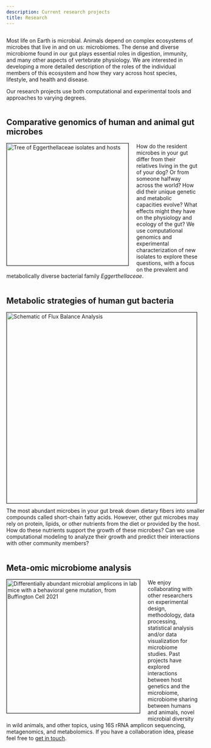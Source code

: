 ```yaml
---
description: Current research projects
title: Research
---
```


<div style= "float:left;position:relative">
Most life on Earth is microbial. Animals depend on complex ecosystems of microbes that live in and on us: microbiomes. The dense and diverse microbiome found in our gut plays essential roles in digestion, immunity, and many other aspects of vertebrate physiology. We are interested in developing a more detailed description of the roles of the individual members of this ecosystem and how they vary across host species, lifestyle, and health and disease. 

Our research projects use both computational and experimental tools and approaches to varying degrees. 
</div>
<div style= "float:left;position:relative">

## Comparative genomics of human and animal gut microbes

<img alt = 'Tree of Eggerthellaceae isolates and hosts' width='320' src='/images/host_tree_mod.png' align='left' style='margin:0px 20px 10px 0px' border='1px'/>

How do the resident microbes in your gut differ from their relatives living in the gut of your dog? Or from someone halfway across the world? How did their unique genetic and metabolic capacities evolve? What effects might they have on the physiology and ecology of the gut? We use computational genomics and experimental characterization of new isolates to explore these questions, with a focus on the prevalent and metabolically diverse bacterial family *Eggerthellaceae*.

</div>

<div style= "float:left;position:relative">

## Metabolic strategies of human gut bacteria

<img alt = 'Schematic of Flux Balance Analysis' width='500' src='/images/fba_schematic2.png' align='left' style='margin:0px 20px 10px 0px' border='1px'/>

The most abundant microbes in your gut break down dietary fibers into smaller compounds called short-chain fatty acids. However, other gut microbes may rely on protein, lipids, or other nutrients from the diet or provided by the host. How do these nutrients support the growth of these microbes? Can we use computational modeling to analyze their growth and predict their interactions with other community members? 

</div>

<div style= "float:left;position:relative">

## Meta-omic microbiome analysis

<img alt = 'Differentially abundant microbial amplicons in lab mice with a behavioral gene mutation, from Buffington Cell 2021' width='350' src='/images/fig_buffington.jpg' align='left' style='margin:0px 20px 10px 0px' border='1px' padding='5px'/>

We enjoy collaborating with other researchers on experimental design, methodology, data processing, statistical analysis and/or data visualization for microbiome studies. Past projects have explored interactions between host genetics and the microbiome, microbiome sharing between humans and animals, novel microbial diversity in wild animals, and other topics, using 16S rRNA amplicon sequencing, metagenomics, and metabolomics. If you have a collaboration idea, please feel free to [get in touch](mailto:cecilia.noecker@mnsu.edu).

</div>
